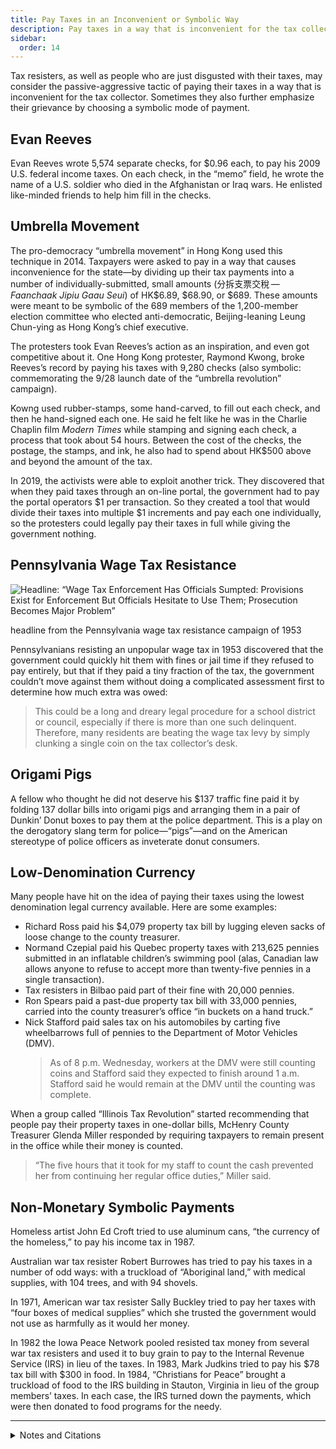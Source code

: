 ```yaml
---
title: Pay Taxes in an Inconvenient or Symbolic Way
description: Pay taxes in a way that is inconvenient for the tax collector, or in a way that makes a point.
sidebar:
  order: 14
---
```


Tax resisters, as well as people who are just disgusted with their taxes, may consider the passive-aggressive tactic of paying their taxes in a way that is inconvenient for the tax collector.
Sometimes they also further emphasize their grievance by choosing a symbolic mode of payment.

## <Badge text="Example" size="medium" /> Evan Reeves

Evan Reeves wrote 5,574 separate checks, for $0.96 each, to pay his 2009 U.S. federal income taxes.
On each check, in the “memo” field, he wrote the name of a U.S. soldier who died in the Afghanistan or Iraq wars.
He enlisted like-minded friends to help him fill in the checks.

## <Badge text="Example" size="medium" /> Umbrella Movement

The pro-democracy “umbrella movement” in Hong Kong used this technique in 2014.
Taxpayers were asked to pay in a way that causes inconvenience for the state—by dividing up their tax payments into a number of individually-submitted, small amounts (<span lang="zh-CN">分拆支票交稅</span> — <i lang="yue-Latn">Faanchaak Jipiu Gaau Seui</i>) of HK$6.89, $68.90, or $689.
These amounts were meant to be symbolic of the 689 members of the 1,200-member election committee who elected anti-democratic, Beijing-leaning Leung Chun-ying as Hong Kong’s chief executive.

The protesters took Evan Reeves’s action as an inspiration, and even got competitive about it.
One Hong Kong protester, Raymond Kwong, broke Reeves’s record by paying his taxes with 9,280 checks (also symbolic: commemorating the 9/28 launch date of the “umbrella revolution” campaign).

Kowng used rubber-stamps, some hand-carved, to fill out each check, and then he hand-signed each one.
He said he felt like he was in the Charlie Chaplin film <i>Modern Times</i> while stamping and signing each check, a process that took about 54 hours.
Between the cost of the checks, the postage, the stamps, and ink, he also had to spend about HK$500 above and beyond the amount of the tax.

In 2019, the activists were able to exploit another trick.
They discovered that when they paid taxes through an on-line portal, the government had to pay the portal operators $1 per transaction.
So they created a tool that would divide their taxes into multiple $1 increments and pay each one individually, so the protesters could legally pay their taxes in full while giving the government nothing.

## <Badge text="Example" size="medium" /> Pennsylvania Wage Tax Resistance

![Headline: “Wage Tax Enforcement Has Officials Sumpted: Provisions Exist for Enforcement But Officials Hesitate to Use Them; Prosecution Becomes Major Problem”](../../../assets/wage-tax-enforcement.gif)
<figcaption>headline from the Pennsylvania wage tax resistance campaign of 1953</figcaption>

Pennsylvanians resisting an unpopular wage tax in 1953 discovered that the government could quickly hit them with fines or jail time if they refused to pay entirely, but that if they paid a tiny fraction of the tax, the government couldn’t move against them without doing a complicated assessment first to determine how much extra was owed:

> This could be a long and dreary legal procedure for a school district or council, especially if there is more than one such delinquent.
> Therefore, many residents are beating the wage tax levy by simply clunking a single coin on the tax collector’s desk.

## <Badge text="Example" size="medium" /> Origami Pigs

A fellow who thought he did not deserve his $137 traffic fine paid it by folding 137 dollar bills into origami pigs and arranging them in a pair of Dunkin’ Donut boxes to pay them at the police department.
This is a play on the derogatory slang term for police—“pigs”—and on the American stereotype of police officers as inveterate donut consumers.

## <Badge text="Examples" size="medium" /> Low-Denomination Currency

Many people have hit on the idea of paying their taxes using the lowest denomination legal currency available.
Here are some examples:

* Richard Ross paid his $4,079 property tax bill by lugging eleven sacks of loose change to the county treasurer.
* Normand Czepial paid his Quebec property taxes with 213,625 pennies submitted in an inflatable children’s swimming pool (alas, Canadian law allows anyone to refuse to accept more than twenty-five pennies in a single transaction).
* Tax resisters in Bilbao paid part of their fine with 20,000 pennies.
* Ron Spears paid a past-due property tax bill with 33,000 pennies, carried into the county treasurer’s office “in buckets on a hand truck.”
* Nick Stafford paid sales tax on his automobiles by carting five wheelbarrows full of pennies to the Department of Motor Vehicles (DMV).
  > As of 8 p.m. Wednesday, workers at the DMV were still counting coins and Stafford said they expected to finish around 1 a.m.
  > Stafford said he would remain at the DMV until the counting was complete.

When a group called “Illinois Tax Revolution” started recommending that people pay their property taxes in one-dollar bills, McHenry County Treasurer Glenda Miller responded by requiring taxpayers to remain present in the office while their money is counted.

> “The five hours that it took for my staff to count the cash prevented her from continuing her regular office duties,” Miller said.

## <Badge text="Examples" size="medium" /> Non-Monetary Symbolic Payments

Homeless artist John Ed Croft tried to use aluminum cans, “the currency of the homeless,” to pay his income tax in 1987.

Australian war tax resister Robert Burrowes has tried to pay his taxes in a number of odd ways: with a truckload of “Aboriginal land,” with medical supplies, with 104 trees, and with 94 shovels.

In 1971, American war tax resister Sally Buckley tried to pay her taxes with “four boxes of medical supplies” which she trusted the government would not use as harmfully as it would her money.

In 1982 the Iowa Peace Network pooled resisted tax money from several war tax resisters and used it to buy grain to pay to the Internal Revenue Service (IRS) in lieu of the taxes.
In 1983, Mark Judkins tried to pay his $78 tax bill with $300 in food.
In 1984, “Christians for Peace” brought a truckload of food to the IRS building in Stauton, Virginia in lieu of the group members’ taxes.
In each case, the IRS turned down the payments, which were then donated to food programs for the needy.

<Aside type="tip" title="Wikipedia">
  <WikipediaBadge title="Umbrella Movement" />
  <WikipediaBadge title="Modern Times (film)" />
</Aside>

---

<details>
<summary>Notes and Citations</summary>

* [“不合作抗稅運動　市民寄二千張支票轟炸稅局”](https://www.passiontimes.hk/article/12-17-2014/20089) <i>Passion Times</i> 17 December 2014
* Stempeck, Matt & Teng, Fiona “Hong Kong Protest Movement Tech” <i>Civicist</i> 10 December 2019
* “Wage Tax Enforcement Has Officials Stumped” Wilkes-Barre, Pennsylvania <i>Sunday Independent</i> 15 March 1953, p. D9
* Pierce, Jacob “Tax Machine: A Portlander protests America’s wars one small IRS check at a time” [<i>Willamette Week</i> 17 November 2010](https://issuu.com/willametteweek/docs/37.02_-_willamette_week__november_1), p. 11
* [“Man Pays $137 Traffic Ticket With 137 Origami Pigs In Donut Boxes”](https://www.huffpost.com/entry/man-pays-137-traffic-ticket-with-origami-pigs_n_1877766) <i>The Huffington Post</i> 12 September 2012
* “Tax protest: $4,000 bill paid in coins” <i>Associated Press</i> 18 February 2009
* “Man tries to pay tax with 200,000 pennies” <i>Toronto Sun</i> (QMI) 15 July 2010
* “Left Bank Collectives in Bilbao denounce ‘alarming and exorbitant’ military spending” <i>Deia</i> 29 June 2009
* Swift, Mary “Pennies used to protest tax bill” <i>Daily Record</i> 26 August 2010
* Ristau, Reece “Virginia man spends $1,000 to deliver 300,000 pennies to Lebanon DMV” <i>Bristol Herald Courier</i> 11 January 2017
* Craver, Kevin P. “Residents have to stick around if they pay property taxes in dollar bills, McHenry County treasurer says” <i>Northwest Herald</i> 27 August 2016
* Hedemann, Ed <i>War Tax Resistance: A Guide to Withholding Your Support from the Military</i>, 5th ed. (2003) [pp. 60](https://archive.org/details/wartaxresistance00hede/page/60/mode/1up), [80–81](https://archive.org/details/wartaxresistance00hede/page/80/mode/2up)
* “IRS Refuses Goods For Tax Payment” Associated Press dispatch as found in the <i>Schenectady Gazette</i> 16 April 1971
* [“World of Friends: A Public Witness for Peace”](https://www.friendsjournal.org/wp-content/uploads/emember/downloads/1982/HC12-50718.pdf?page=17) <i>Friends Journal</i> 1 April 1982, p. 17
* [“World of Friends: Payment of Food as Taxes”](https://www.friendsjournal.org/wp-content/uploads/emember/downloads/1983/HC12-50750.pdf?page=23) <i>Friends Journal</i> 15 December 1983, p. 23
* Shenk, Steve [“Virginia peace group offers food for thought”](https://archive.org/details/gospelherald198477hert/page/n312/mode/1up?view=theater) <i>Gospel Herald</i> 1 May 1984, p. 317

</details>
